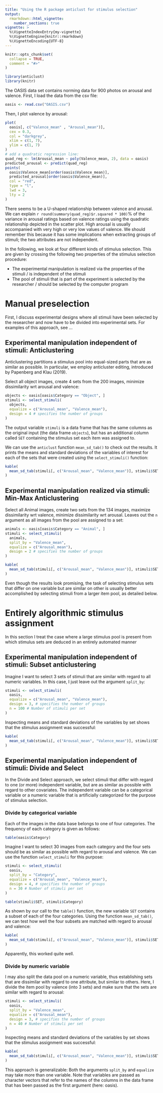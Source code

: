 ```yaml
---
title: "Using the R package anticlust for stimulus selection"
output: 
  rmarkdown::html_vignette:
    number_sections: true
vignette: >
  %\VignetteIndexEntry{my-vignette}
  %\VignetteEngine{knitr::rmarkdown}
  %\VignetteEncoding{UTF-8}
---
```


```r
knitr::opts_chunk$set(
  collapse = TRUE,
  comment = "#>"
)
```

```r
library(anticlust)
library(knitr)
```

The OASIS data set contains norming data for 900 photos on arousal 
and valence. First, I load the data from the csv file:

```r
oasis <- read.csv("OASIS.csv")
```

Then, I plot valence by arousal:

```r
plot(
  oasis[, c("Valence_mean" , "Arousal_mean")], 
  cex = 0.3, 
  col = "darkgrey",
  xlim = c(1, 7),
  ylim = c(1, 7)
)
# add a quadratic regression line:
quad_reg <- lm(Arousal_mean ~ poly(Valence_mean, 2), data = oasis)
predicted_arousal <- predict(quad_reg)
points(
  oasis$Valence_mean[order(oasis$Valence_mean)],
  predicted_arousal[order(oasis$Valence_mean)], 
  col = "red", 
  type = "l",
  lwd = 3,
  lty = 2
)

```

There seems to be a U-shaped relationship between valence and arousal. 
We can explain `r round(summary(quad_reg)$r.squared * 100)`% of the 
variance in arousal ratings based on valence ratings using the quadratic 
relationship depicted in the scatter plot. High arousal is usually 
accompanied with very high or very low values of valence. We should 
remember this because it has some implications when extracting groups of 
stimuli; the two attributes are not independent.

In the following, we look at four different kinds of stimulus selection.
This are given by crossing the following two properties of the stimulus
selection procedure:

- The experimental manipulation is realized via the properties of the 
stimuli / is independent of the stimuli
- The pool of stimuli that is part of the experiment is selected by the 
researcher / should be selected by the computer program

# Manual preselection

First, I discuss experimental designs where all stimuli have been 
selected by the researcher and now have to be divided into experimental
sets. For examples of this approach, see ...

## Experimental manipulation independent of stimuli: Anticlustering

Anticlustering partitions a stimulus pool into equal-sized parts that
are as similar as possible. In particular, we employ anticluster editing,
introduced by Papenberg and Klau (2019). 

Select all object images, create 4 sets from the 200 images, minimize 
dissimilarity wrt arousal and valence:

```r
objects <- oasis[oasis$Category == "Object", ]
stimuli <- select_stimuli(
  objects,
  equalize = c("Arousal_mean", "Valence_mean"),
  design = 4 # specifies the number of groups
)
```

The output variable `stimuli` is a data frame that has the same columns
as the original input (the data frame `objects`), but has an additional
column called `SET` containing the stimulus set each item was assigned 
to.

We can use the `anticlust` function `mean_sd_tab()` to check out the 
results. It prints the means and standard deviations of the variables of 
interest for each of the sets that were created using the 
`select_stimuli()` function:

```r
kable(
  mean_sd_tab(stimuli[, c("Arousal_mean", "Valence_mean")], stimuli$SET)
)
```

## Experimental manipulation realized via stimuli: Min-Max Anticlustering

Select all Animal images, create two sets from the 134 images, maximize
dissimilarity wrt valence, minimize dissimilarity wrt arousal. Leaves out
the `n` argument as all images from the pool are assigned to a set:

```r

animals <- oasis[oasis$Category == "Animal", ]
stimuli <- select_stimuli(
  animals,
  split_by = "Valence_mean",
  equalize = c("Arousal_mean"),
  design = 2 # specifies the number of groups
)

kable(
  mean_sd_tab(stimuli[, c("Arousal_mean", "Valence_mean")], stimuli$SET)
)

```

Even though the results look promising, the task of selecting stimulus
sets that differ on one variable but are similar on other is usually 
better accomplished by selecting stimuli from a larger item pool, as 
detailed below.

# Entirely algorithmic stimulus assignment

In this section I treat the case where a large stimulus pool is present
from which stimulus sets are deduced in an entirely automated manner

## Experimental manipulation independent of stimuli: Subset anticlustering

Imagine I want to select 3 sets of stimuli that are similar with regard
to all numeric variables. In this case, I just leave out the argument 
`split_by`: 

```r
stimuli <- select_stimuli(
  oasis,
  equalize = c("Arousal_mean", "Valence_mean"),
  design = 3, # specifies the number of groups
  n = 100 # Number of stimuli per set
)
```

Inspecting means and standard deviations of the variables by set shows
that the stimulus assignment was successful:

```r
kable(
  mean_sd_tab(stimuli[, c("Arousal_mean", "Valence_mean")], stimuli$SET)
)
```

## Experimental manipulation independent of stimuli: Divide and Select

In the Divide and Select approach, we select stimuli that differ with 
regard to one (or more) independent variable, but are as similar as 
possible with regard to other covariates. The independent variable can 
be a categorical variable or a numeric variable that is artificially 
categorized for the purpose of stimulus selection.

### Divide by categorical variable

Each of the images in the data base belongs to one of four 
categories. The frequency of each category is given as follows:

```r
table(oasis$Category)
```

Imagine I want to select 30 images from each category and the four
sets should be as similar as possible with regard to arousal and
valence. We can use the function `select_stimuli` for this purpose:

```r

stimuli <- select_stimuli(
  oasis,
  split_by = "Category",
  equalize = c("Arousal_mean", "Valence_mean"),
  design = 4, # specifies the number of groups
  n = 30 # Number of stimuli per set
)

table(stimuli$SET, stimuli$Category)
```

As shown by our call to the `table()` function, the new variable `SET` 
contains a subset of each of the four categories. Using the function 
`mean_sd_tab()`, we can test how well the four subsets are matched with 
regard to arousal and valence:

```r
kable(
  mean_sd_tab(stimuli[, c("Arousal_mean", "Valence_mean")], stimuli$SET)
)
```

Apparently, this worked quite well.

### Divide by numeric variable

I may also split the data pool on a numeric variable, thus establishing
sets that are dissimilar with regard to one attribute, but similar to 
others. Here, I divide the item pool by valence (into 3 sets) and make
sure that the sets are similar with regard to arousal:

```r

stimuli <- select_stimuli(
  oasis,
  split_by = "Valence_mean",
  equalize = c("Arousal_mean"),
  design = 3, # specifies the number of groups
  n = 40 # Number of stimuli per set
)
```

Inspecting means and standard deviations of the variables by set shows
that the stimulus assignment was successful:

```r
kable(
  mean_sd_tab(stimuli[, c("Arousal_mean", "Valence_mean")], stimuli$SET)
)
```

This approach is generalizable: Both the arguments `split_by` and 
`equalize` may take more than one variable. Note that variables are
passed as character vectors that refer to the names of the columns in
the data frame that has been passed as the first argument (here: oasis).
